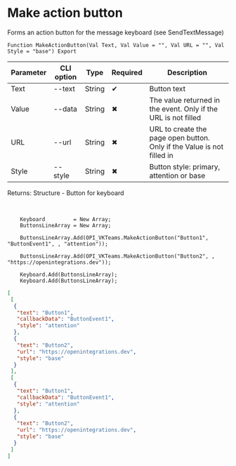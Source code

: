 ﻿---
sidebar_position: 12
---


# Make action button
 Forms an action button for the message keyboard (see SendTextMessage)



`Function MakeActionButton(Val Text, Val Value = "", Val URL = "", Val Style = "base") Export`

  | Parameter | CLI option | Type | Required | Description |
  |-|-|-|-|-|
  | Text | --text | String | &#x2714; | Button text |
  | Value | --data | String | &#x2716; | The value returned in the event. Only if the URL is not filled |
  | URL | --url | String | &#x2716; | URL to create the page open button. Only if the Value is not filled in |
  | Style | --style | String | &#x2716; | Button style: primary, attention or base |

  
  Returns:  Structure - Button for keyboard

<br/>




```bsl title="1C:Enterprise/OneScript code example"
    Keyboard         = New Array;
    ButtonsLineArray = New Array;

    ButtonsLineArray.Add(OPI_VKTeams.MakeActionButton("Button1", "ButtonEvent1", , "attention"));

    ButtonsLineArray.Add(OPI_VKTeams.MakeActionButton("Button2", , "https://openintegrations.dev"));

    Keyboard.Add(ButtonsLineArray);
    Keyboard.Add(ButtonsLineArray);
```
 



```json title="Result"
[
 [
  {
   "text": "Button1",
   "callbackData": "ButtonEvent1",
   "style": "attention"
  },
  {
   "text": "Button2",
   "url": "https://openintegrations.dev",
   "style": "base"
  }
 ],
 [
  {
   "text": "Button1",
   "callbackData": "ButtonEvent1",
   "style": "attention"
  },
  {
   "text": "Button2",
   "url": "https://openintegrations.dev",
   "style": "base"
  }
 ]
]
```
